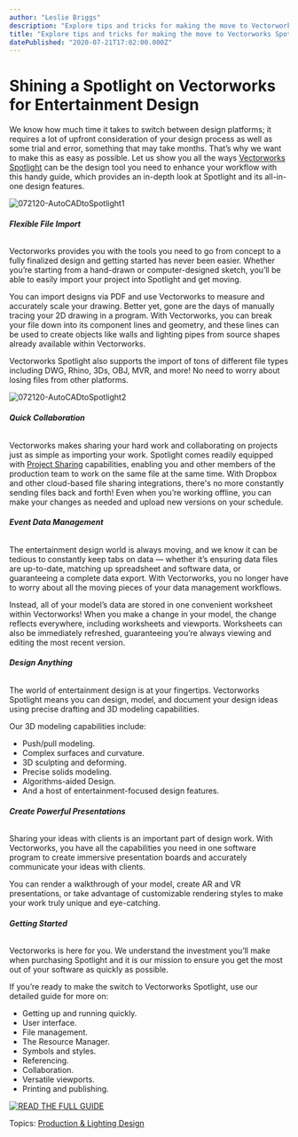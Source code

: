 ```yaml
---
author: "Leslie Briggs"
description: "Explore tips and tricks for making the move to Vectorworks Spotlight and download our handy guide to help you get started."
title: "Explore tips and tricks for making the move to Vectorworks Spotlight and download our handy guide to help you get started." 
datePublished: "2020-07-21T17:02:00.000Z"
---
```

# Shining a Spotlight on Vectorworks for Entertainment Design

We know how much time it takes to switch between design platforms; it requires a lot of upfront consideration of your design process as well as some trial and error, something that may take months. That’s why we want to make this as easy as possible. Let us show you all the ways [Vectorworks Spotlight](https://www.vectorworks.net/en-US/spotlight?utm%5Fcampaign=makethemove&utm%5Fmedium=website&utm%5Fsource=intext&utm%5Fcontent=072120entautocadtospotlight) can be the design tool you need to enhance your workflow with this handy guide, which provides an in-depth look at Spotlight and its all-in-one design features.

![072120-AutoCADtoSpotlight1](https://blog.vectorworks.net/hs-fs/hubfs/072120-AutoCADtoSpotlight1.png?width=936&name=072120-AutoCADtoSpotlight1.png)

###### **Flexible File Import**

Vectorworks provides you with the tools you need to go from concept to a fully finalized design and getting started has never been easier. Whether you’re starting from a hand-drawn or computer-designed sketch, you’ll be able to easily import your project into Spotlight and get moving.

You can import designs via PDF and use Vectorworks to measure and accurately scale your drawing. Better yet, gone are the days of manually tracing your 2D drawing in a program. With Vectorworks, you can break your file down into its component lines and geometry, and these lines can be used to create objects like walls and lighting pipes from source shapes already available within Vectorworks. 

Vectorworks Spotlight also supports the import of tons of different file types including DWG, Rhino, 3Ds, OBJ, MVR, and more! No need to worry about losing files from other platforms.

![072120-AutoCADtoSpotlight2](https://blog.vectorworks.net/hs-fs/hubfs/072120-AutoCADtoSpotlight2.png?width=936&name=072120-AutoCADtoSpotlight2.png)

###### **Quick Collaboration**

Vectorworks makes sharing your hard work and collaborating on projects just as simple as importing your work. Spotlight comes readily equipped with [Project Sharing](/topic/project-sharing?utm%5Fcampaign=makethemove&utm%5Fmedium=website&utm%5Fsource=intext&utm%5Fcontent=072120entautocadtospotlight) capabilities, enabling you and other members of the production team to work on the same file at the same time. With Dropbox and other cloud-based file sharing integrations, there's no more constantly sending files back and forth! Even when you’re working offline, you can make your changes as needed and upload new versions on your schedule.

###### **Event Data Management**

The entertainment design world is always moving, and we know it can be tedious to constantly keep tabs on data — whether it’s ensuring data files are up-to-date, matching up spreadsheet and software data, or guaranteeing a complete data export. With Vectorworks, you no longer have to worry about all the moving pieces of your data management workflows.

Instead, all of your model’s data are stored in one convenient worksheet within Vectorworks! When you make a change in your model, the change reflects everywhere, including worksheets and viewports. Worksheets can also be immediately refreshed, guaranteeing you’re always viewing and editing the most recent version.

###### **Design Anything**

The world of entertainment design is at your fingertips. Vectorworks Spotlight means you can design, model, and document your design ideas using precise drafting and 3D modeling capabilities.

Our 3D modeling capabilities include:

* Push/pull modeling.
* Complex surfaces and curvature.
* 3D sculpting and deforming.
* Precise solids modeling.
* Algorithms-aided Design.
* And a host of entertainment-focused design features.

###### **Create Powerful Presentations**

Sharing your ideas with clients is an important part of design work. With Vectorworks, you have all the capabilities you need in one software program to create immersive presentation boards and accurately communicate your ideas with clients.

You can render a walkthrough of your model, create AR and VR presentations, or take advantage of customizable rendering styles to make your work truly unique and eye-catching.

###### **Getting Started**

Vectorworks is here for you. We understand the investment you’ll make when purchasing Spotlight and it is our mission to ensure you get the most out of your software as quickly as possible.

If you’re ready to make the switch to Vectorworks Spotlight, use our detailed guide for more on:

* Getting up and running quickly.
* User interface.
* File management.
* The Resource Manager.
* Symbols and styles.
* Referencing.
* Collaboration.
* Versatile viewports.
* Printing and publishing.

[![READ THE FULL GUIDE](https://no-cache.hubspot.com/cta/default/3018241/c36124bc-b91f-4362-8494-2cff5212c2d6.png)](https://cta-redirect.hubspot.com/cta/redirect/3018241/c36124bc-b91f-4362-8494-2cff5212c2d6) 

 Topics: [Production & Lighting Design](https://blog.vectorworks.net/topic/production-lighting-design) 

 
